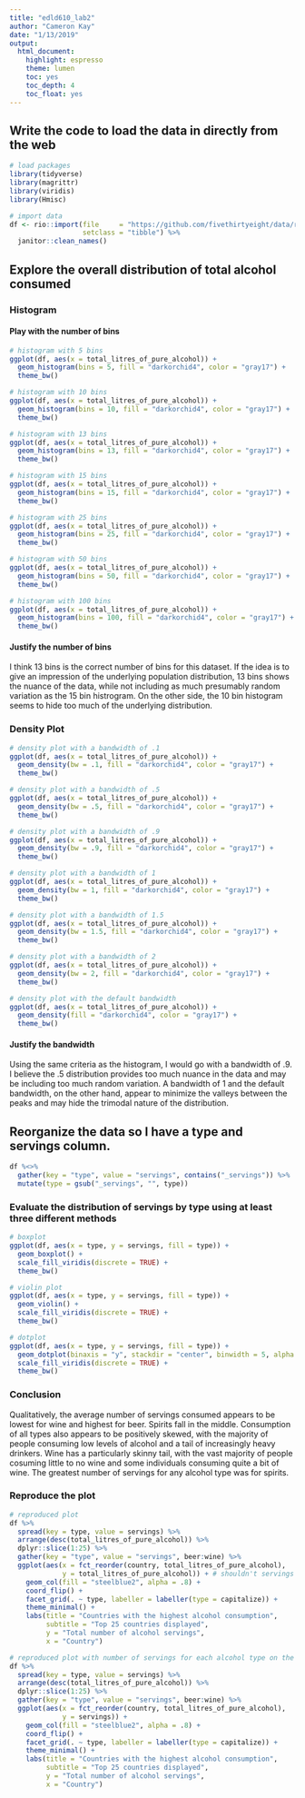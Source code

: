 ```yaml
---
title: "edld610_lab2"
author: "Cameron Kay"
date: "1/13/2019"
output:
  html_document:
    highlight: espresso
    theme: lumen
    toc: yes
    toc_depth: 4
    toc_float: yes
---
```


## Write the code to load the data in directly from the web

```r
# load packages
library(tidyverse)
library(magrittr)
library(viridis)
library(Hmisc)

# import data
df <- rio::import(file     = "https://github.com/fivethirtyeight/data/raw/master/alcohol-consumption/drinks.csv",
                  setclass = "tibble") %>%
  janitor::clean_names()
```

## Explore the overall distribution of total alcohol consumed

### Histogram

#### Play with the number of bins

```r
# histogram with 5 bins
ggplot(df, aes(x = total_litres_of_pure_alcohol)) +
  geom_histogram(bins = 5, fill = "darkorchid4", color = "gray17") +
  theme_bw()

# histogram with 10 bins
ggplot(df, aes(x = total_litres_of_pure_alcohol)) +
  geom_histogram(bins = 10, fill = "darkorchid4", color = "gray17") +
  theme_bw()

# histogram with 13 bins
ggplot(df, aes(x = total_litres_of_pure_alcohol)) +
  geom_histogram(bins = 13, fill = "darkorchid4", color = "gray17") +
  theme_bw()

# histogram with 15 bins
ggplot(df, aes(x = total_litres_of_pure_alcohol)) +
  geom_histogram(bins = 15, fill = "darkorchid4", color = "gray17") +
  theme_bw()

# histogram with 25 bins
ggplot(df, aes(x = total_litres_of_pure_alcohol)) +
  geom_histogram(bins = 25, fill = "darkorchid4", color = "gray17") +
  theme_bw()

# histogram with 50 bins
ggplot(df, aes(x = total_litres_of_pure_alcohol)) +
  geom_histogram(bins = 50, fill = "darkorchid4", color = "gray17") +
  theme_bw()

# histogram with 100 bins
ggplot(df, aes(x = total_litres_of_pure_alcohol)) +
  geom_histogram(bins = 100, fill = "darkorchid4", color = "gray17") +
  theme_bw()
```

#### Justify the number of bins

I think 13 bins is the correct number of bins for this dataset. If the idea is to give an impression of the underlying population distribution, 13 bins shows the nuance of the data, while not including as much presumably random variation as the 15 bin histrogram. On the other side, the 10 bin histogram seems to hide too much of the underlying distribution. 

### Density Plot

```r
# density plot with a bandwidth of .1
ggplot(df, aes(x = total_litres_of_pure_alcohol)) +
  geom_density(bw = .1, fill = "darkorchid4", color = "gray17") +
  theme_bw()

# density plot with a bandwidth of .5
ggplot(df, aes(x = total_litres_of_pure_alcohol)) +
  geom_density(bw = .5, fill = "darkorchid4", color = "gray17") +
  theme_bw()

# density plot with a bandwidth of .9
ggplot(df, aes(x = total_litres_of_pure_alcohol)) +
  geom_density(bw = .9, fill = "darkorchid4", color = "gray17") +
  theme_bw()

# density plot with a bandwidth of 1
ggplot(df, aes(x = total_litres_of_pure_alcohol)) +
  geom_density(bw = 1, fill = "darkorchid4", color = "gray17") +
  theme_bw()

# density plot with a bandwidth of 1.5
ggplot(df, aes(x = total_litres_of_pure_alcohol)) +
  geom_density(bw = 1.5, fill = "darkorchid4", color = "gray17") +
  theme_bw()

# density plot with a bandwidth of 2
ggplot(df, aes(x = total_litres_of_pure_alcohol)) +
  geom_density(bw = 2, fill = "darkorchid4", color = "gray17") +
  theme_bw()

# density plot with the default bandwidth
ggplot(df, aes(x = total_litres_of_pure_alcohol)) +
  geom_density(fill = "darkorchid4", color = "gray17") +
  theme_bw()

```

#### Justify the bandwidth

Using the same criteria as the histogram, I would go with a bandwidth of .9. I believe the .5 distribution provides too much nuance in the data and may be including too much random variation. A bandwidth of 1 and the default bandwidth, on the other hand, appear to minimize the valleys between the peaks and may hide the trimodal nature of the distribution.

## Reorganize the data so I have a type and servings column.

```r
df %<>%
  gather(key = "type", value = "servings", contains("_servings")) %>%
  mutate(type = gsub("_servings", "", type))
```

### Evaluate the distribution of servings by type using at least three different methods

```r
# boxplot
ggplot(df, aes(x = type, y = servings, fill = type)) +
  geom_boxplot() +
  scale_fill_viridis(discrete = TRUE) +
  theme_bw()

# violin plot
ggplot(df, aes(x = type, y = servings, fill = type)) +
  geom_violin() +
  scale_fill_viridis(discrete = TRUE) +
  theme_bw()

# dotplot
ggplot(df, aes(x = type, y = servings, fill = type)) +
  geom_dotplot(binaxis = "y", stackdir = "center", binwidth = 5, alpha = .7) +
  scale_fill_viridis(discrete = TRUE) +
  theme_bw()
```

### Conclusion

Qualitatively, the average number of servings consumed appears to be lowest for wine and highest for beer. Spirits fall in the middle. Consumption of all types also appears to be positively skewed, with the majority of people consuming low levels of alcohol and a tail of increasingly heavy drinkers. Wine has a particularly skinny tail, with the vast majority of people cosuming little to no wine and some individuals consuming quite a bit of wine. The greatest number of servings for any alcohol type was for spirits.

### Reproduce the plot

```r
# reproduced plot
df %>%
  spread(key = type, value = servings) %>%
  arrange(desc(total_litres_of_pure_alcohol)) %>%
  dplyr::slice(1:25) %>%
  gather(key = "type", value = "servings", beer:wine) %>%
  ggplot(aes(x = fct_reorder(country, total_litres_of_pure_alcohol), 
             y = total_litres_of_pure_alcohol)) + # shouldn't servings be on the y-axis?
    geom_col(fill = "steelblue2", alpha = .8) +
    coord_flip() + 
    facet_grid(. ~ type, labeller = labeller(type = capitalize)) + 
    theme_minimal() +
    labs(title = "Countries with the highest alcohol consumption",
         subtitle = "Top 25 countries displayed",
         y = "Total number of alcohol servings",
         x = "Country")

# reproduced plot with number of servings for each alcohol type on the y-axis
df %>%
  spread(key = type, value = servings) %>%
  arrange(desc(total_litres_of_pure_alcohol)) %>%
  dplyr::slice(1:25) %>%
  gather(key = "type", value = "servings", beer:wine) %>%
  ggplot(aes(x = fct_reorder(country, total_litres_of_pure_alcohol), 
             y = servings)) + 
    geom_col(fill = "steelblue2", alpha = .8) +
    coord_flip() + 
    facet_grid(. ~ type, labeller = labeller(type = capitalize)) +
    theme_minimal() +
    labs(title = "Countries with the highest alcohol consumption",
         subtitle = "Top 25 countries displayed",
         y = "Total number of alcohol servings",
         x = "Country")
```
